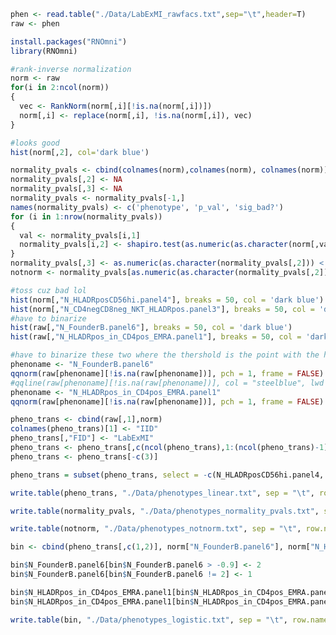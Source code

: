 
```r
phen <- read.table("./Data/LabExMI_rawfacs.txt",sep="\t",header=T)
raw <- phen 
```

```r
install.packages("RNOmni")
library(RNOmni)
```


```r
#rank-inverse normalization 
norm <- raw
for(i in 2:ncol(norm))
{
  vec <- RankNorm(norm[,i][!is.na(norm[,i])])
  norm[,i] <- replace(norm[,i], !is.na(norm[,i]), vec)
}
```

```r
#looks good
hist(norm[,2], col='dark blue')
```
```r
normality_pvals <- cbind(colnames(norm),colnames(norm), colnames(norm))
normality_pvals[,2] <- NA
normality_pvals[,3] <- NA
normality_pvals <- normality_pvals[-1,]
names(normality_pvals) <- c('phenotype', 'p_val', 'sig_bad?')
for (i in 1:nrow(normality_pvals))
{
  val <- normality_pvals[i,1]
  normality_pvals[i,2] <- shapiro.test(as.numeric(as.character(norm[,val])))$p.value
}
normality_pvals[,3] <- as.numeric(as.character(normality_pvals[,2])) < 0.05
notnorm <- normality_pvals[as.numeric(as.character(normality_pvals[,2])) < 0.05,]
```

```r
#toss cuz bad lol 
hist(norm[,"N_HLADRposCD56hi.panel4"], breaks = 50, col = 'dark blue')
hist(norm[,"N_CD4negCD8neg_NKT_HLADRpos.panel3"], breaks = 50, col = 'dark blue')
#have to binarize
hist(raw[,"N_FounderB.panel6"], breaks = 50, col = 'dark blue')
hist(raw[,"N_HLADRpos_in_CD4pos_EMRA.panel1"], breaks = 50, col = 'dark blue')
```
```r
#have to binarize these two where the thershold is the point with the highest slope slope? i think a second derivative
phenoname <- "N_FounderB.panel6"
qqnorm(raw[phenoname][!is.na(raw[phenoname])], pch = 1, frame = FALSE)
#qqline(raw[phenoname][!is.na(raw[phenoname])], col = "steelblue", lwd = 2)
phenoname <- "N_HLADRpos_in_CD4pos_EMRA.panel1"
qqnorm(raw[phenoname][!is.na(raw[phenoname])], pch = 1, frame = FALSE)
```

```r
pheno_trans <- cbind(raw[,1],norm)
colnames(pheno_trans)[1] <- "IID"
pheno_trans[,"FID"] <- "LabExMI"
pheno_trans <- pheno_trans[,c(ncol(pheno_trans),1:(ncol(pheno_trans)-1))]
pheno_trans <- pheno_trans[-c(3)]
```

```r
pheno_trans = subset(pheno_trans, select = -c(N_HLADRposCD56hi.panel4, N_CD4negCD8neg_NKT_HLADRpos.panel3, N_FounderB.panel6, N_HLADRpos_in_CD4pos_EMRA.panel1) )
```

```r
write.table(pheno_trans, "./Data/phenotypes_linear.txt", sep = "\t", row.names=F, quote=F)
```

```r
write.table(normality_pvals, "./Data/phenotypes_normality_pvals.txt", sep = "\t", row.names=F, quote=F)
```

```r
write.table(notnorm, "./Data/phenotypes_notnorm.txt", sep = "\t", row.names=F, quote=F)
```

```r
bin <- cbind(pheno_trans[,c(1,2)], norm["N_FounderB.panel6"], norm["N_HLADRpos_in_CD4pos_EMRA.panel1"])
```

```r
bin$N_FounderB.panel6[bin$N_FounderB.panel6 > -0.9] <- 2
bin$N_FounderB.panel6[bin$N_FounderB.panel6 != 2] <- 1
```

```r
bin$N_HLADRpos_in_CD4pos_EMRA.panel1[bin$N_HLADRpos_in_CD4pos_EMRA.panel1 > 0.3] <- 2
bin$N_HLADRpos_in_CD4pos_EMRA.panel1[bin$N_HLADRpos_in_CD4pos_EMRA.panel1 != 2] <- 1
```

```r
write.table(bin, "./Data/phenotypes_logistic.txt", sep = "\t", row.names=F, quote=F)
```

